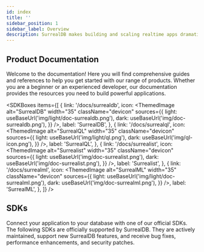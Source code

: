 ```yaml
---
id: index
title: ''
sidebar_position: 1
sidebar_label: Overview
description: SurrealDB makes building and scaling realtime apps dramatically quicker and easier. Supercharge your development, and jump into our getting started guide. 
---
```



## Product Documentation

Welcome to the documentation! Here you will find comprehensive guides and references to help you get started with our range of products. Whether you are a beginner or an experienced developer, our documentation provides the resources you need to build powerful applications.

<SDKBoxes
  items={[
    {
      link: '/docs/surrealdb',
      icon: <ThemedImage
            alt="SurrealDB"
            width="35"
            className="devicon"
            sources={{
              light: useBaseUrl('img/light/doc-surrealdb.png'),
              dark: useBaseUrl('img/doc-surrealdb.png'),
            }}
          />,
      label: 'SurrealDB',
    },
    {
      link: '/docs/surrealql',
      icon: <ThemedImage
            alt="SurrealQL"
            width="35"
            className="devicon"
            sources={{
            light: useBaseUrl('img/light/ql.png'),
            dark: useBaseUrl('img/ql-icon.png'),
            }}
          />,
      label: 'SurrealQL',
    },
    {
      link: '/docs/surrealist',
      icon: <ThemedImage
            alt="Surrealist"
            width="35"
            className="devicon"
            sources={{
              light: useBaseUrl('img/doc-surrealist.png'),
              dark: useBaseUrl('img/doc-surrealist.png'),
            }}
          />,
      label: 'Surrealist',
    },
    {
      link: '/docs/surrealml',
      icon: <ThemedImage
            alt="SurrealML"
            width="35"
            className="devicon"
            sources={{
              light: useBaseUrl('img/light/doc-surrealml.png'),
              dark: useBaseUrl('img/doc-surrealml.png'),
            }}
          />,
      label: 'SurrealML',
    },
  ]}
/>

## SDKs

Connect your application to your database with one of our official SDKs. The following SDKs are officially supported by SurrealDB. They are actively maintained, support new SurrealDB features, and receive bug fixes, performance enhancements, and security patches.

<SDKs />